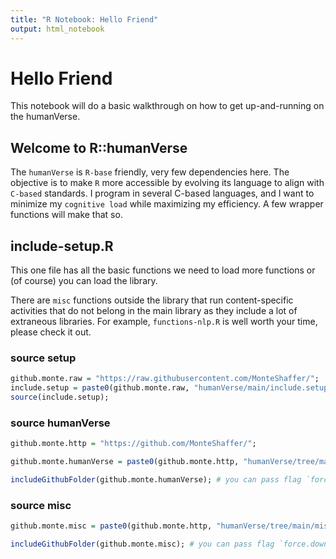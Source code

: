 ```yaml
---
title: "R Notebook: Hello Friend"
output: html_notebook
---
```


# Hello Friend
This notebook will do a basic walkthrough on how to get up-and-running on the humanVerse.

## Welcome to R::humanVerse
The `humanVerse` is `R-base` friendly, very few dependencies here.  The objective is to make `R` more accessible by evolving its language to align with `C-based` standards.  I program in several C-based languages, and I want to minimize my `cognitive load` while maximizing my efficiency.  A few wrapper functions will make that so.

## include-setup.R

This one file has all the basic functions we need to load more functions or (of course) you can load the library.  

There are `misc` functions outside the library that run content-specific activities that do not belong in the main library as they include a lot of extraneous libraries.  For example, `functions-nlp.R` is well worth your time, please check it out.

### source setup
```r
github.monte.raw = "https://raw.githubusercontent.com/MonteShaffer/";
include.setup = paste0(github.monte.raw, "humanVerse/main/include.setup.R");
source(include.setup);
```

### source humanVerse
```r
github.monte.http = "https://github.com/MonteShaffer/";

github.monte.humanVerse = paste0(github.monte.http, "humanVerse/tree/main/humanVerse/R/"); # we will parse this page to get a list of the .R functions to include 

includeGithubFolder(github.monte.humanVerse); # you can pass flag `force.download = TRUE` if you want to make certain it is not coming from cache
```

### source misc
```r
github.monte.misc = paste0(github.monte.http, "humanVerse/tree/main/misc/");  # we will parse this page to get a list of the .R functions to include 

includeGithubFolder(github.monte.misc); # you can pass flag `force.download = TRUE` if you want to make certain it is not coming from cache
```





